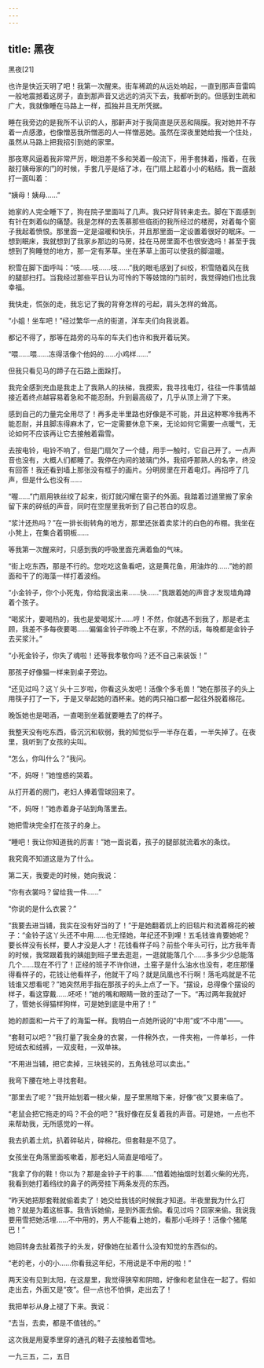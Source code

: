 ```yaml
---
---
---
```

title: 黑夜
---




黑夜[21]



也许是快近天明了吧！我第一次醒来。街车稀疏的从远处响起，一直到那声音雷鸣一般地震撼着这房子，直到那声音又远远的消灭下去，我都听到的。但感到生疏和广大，我就像睡在马路上一样，孤独并且无所凭据。

睡在我旁边的是我所不认识的人，那鼾声对于我简直是厌恶和隔膜。我对她并不存着一点感激，也像憎恶我所憎恶的人一样憎恶她。虽然在深夜里她给我一个住处，虽然从马路上把我招引到她的家里。

那夜寒风逼着我非常严厉，眼泪差不多和哭着一般流下，用手套抹着，揩着，在我敲打姨母家的门的时候，手套几乎是结了冰，在门扇上起着小小的粘结。我一面敲打一面叫着：

“姨母！姨母……”

她家的人完全睡下了，狗在院子里面叫了几声。我只好背转来走去。脚在下面感到有针在刺着似的痛楚。我是怎样的去羡慕那些临街的我所经过的楼房，对着每个窗子我起着愤恨。那里面一定是温暖和快乐，并且那里面一定设置着很好的眠床。一想到眠床，我就想到了我家乡那边的马房，挂在马房里面不也很安逸吗！甚至于我想到了狗睡觉的地方，那一定有茅草。坐在茅草上面可以使我的脚温暖。

积雪在脚下面呼叫：“吱……吱……吱……”我的眼毛感到了纠绞，积雪随着风在我的腿部扫打。当我经过那些平日认为可怜的下等妓馆的门前时，我觉得她们也比我幸福。

我快走，慌张的走，我忘记了我的背脊怎样的弓起，肩头怎样的耸高。

“小姐！坐车吧！”经过繁华一点的街道，洋车夫们向我说着。

都记不得了，那等在路旁的马车的车夫们也许和我开着玩笑。

“喂……喂……冻得活像个他妈的……小鸡样……”

但我只看见马的蹄子在石路上面跺打。

我完全感到充血是我走上了我熟人的扶梯，我摸索，我寻找电灯，往往一件事情越接近着终点越容易着急和不能忍耐。升到最高级了，几乎从顶上滑了下来。

感到自己的力量完全用尽了！再多走半里路也好像是不可能，并且这种寒冷我再不能忍耐，并且脚冻得麻木了，它一定需要休息下来，无论如何它需要一点暖气，无论如何不应该再让它去接触着霜雪。

去按电铃，电铃不响了，但是门扇欠了一个缝，用手一触时，它自己开了。一点声音也没有，大概人们都睡了。我停在内间的玻璃门外，我招呼那熟人的名字，终没有回答！我还看到墙上那张没有框子的画片。分明房里在开着电灯。再招呼了几声，但是什么也没有……

“喔……”门扇用铁丝绞了起来，街灯就闪耀在窗子的外面。我踏着过道里搬了家余留下来的碎纸的声音，同时在空屋里我听到了自己苍白的叹息。

“浆汁还热吗？”在一排长街转角的地方，那里还张着卖浆汁的白色的布棚。我坐在小凳上，在集合着铜板……

等我第一次醒来时，只感到我的呼吸里面充满着鱼的气味。

“街上吃东西，那是不行的。您吃吃这鱼看吧，这是黄花鱼，用油炸的……”她的颜面和干了的海藻一样打着波绉。

“小金铃子，你个小死鬼，你给我滚出来……快……”我跟着她的声音才发现墙角蹲着个孩子。

“喝浆汁，要喝热的，我也是爱喝浆汁……哼！不然，你就遇不到我了，那是老主顾，我差不多每夜要喝……偏偏金铃子昨晚上不在家，不然的话，每晚都是金铃子去买浆汁。”

“小死金铃子，你失了魂啦！还等我孝敬你吗？还不自己来装饭！”

那孩子好像猫一样来到桌子旁边。

“还见过吗？这丫头十三岁啦，你看这头发吧！活像个多毛兽！”她在那孩子的头上用筷子打了一下，于是又举起她的酒杯来。她的两只袖口都一起往外脱着棉花。

晚饭她也是喝酒，一直喝到坐着就要睡去了的样子。

我整天没有吃东西，昏沉沉和软弱，我的知觉似乎一半存在着，一半失掉了。在夜里，我听到了女孩的尖叫。

“怎么，你叫什么？”我问。

“不，妈呀！”她惶惑的哭着。

从打开着的房门，老妇人捧着雪球回来了。

“不，妈呀！”她赤着身子站到角落里去。

她把雪块完全打在孩子的身上。

“睡吧！我让你知道我的厉害！”她一面说着，孩子的腿部就流着水的条纹。

我究竟不知道这是为了什么。

第二天，我要走的时候，她向我说：

“你有衣裳吗？留给我一件……”

“你说的是什么衣裳？”

“我要去进当铺，我实在没有好当的了！”于是她翻着炕上的旧毯片和流着棉花的被子：“金铃子这丫头还不中用……也无怪她，年纪还不到哩！五毛钱谁肯要她呢？要长样没有长样，要人才没是人才！花钱看样子吗？前些个年头可行，比方我年青的时候，我常跟着我的姨姐到班子里去逛逛，一逛就能落几个……多多少少总能落几个……现在不行了！正经的班子不许你进，土窑子是什么油水也没有，老庄那懂得看样子的，花钱让他看样子，他就干了吗？就是凤凰也不行啊！落毛鸡就是不花钱谁又想看呢？”她突然用手指在那孩子的头上点了一下。“摆设，总得像个摆设的样子，看这穿戴……呸呸！”她的嘴和眼睛一致的歪动了一下。“再过两年我就好了，管她长得猫样狗样，可是她到底是中用了！”

她的颜面和一片干了的海蜇一样。我明白一点她所说的“中用”或“不中用”——。

“套鞋可以吧？”我打量了我全身的衣裳，一件棉外衣，一件夹袍，一件单衫，一件短绒衣和绒裤，一双皮鞋，一双单袜。

“不用进当铺，把它卖掉，三块钱买的，五角钱总可以卖出。”

我弯下腰在地上寻找套鞋。

“那里去了呢？”我开始划着一根火柴，屋子里黑暗下来，好像“夜”又要来临了。

“老鼠会把它拖走的吗？不会的吧？”我好像在反复着我的声音。可是她，一点也不来帮助我，无所感觉的一样。

我去扒着土炕，扒着碎毡片，碎棉花。但套鞋是不见了。

女孩坐在角落里面咳嗽着，那老妇人简直是喑哑了。

“我拿了你的鞋！你以为？那是金铃子干的事……”借着她抽烟时划着火柴的光亮，我看到她打着绉纹的鼻子的两旁挂下两条发亮的东西。

“昨天她把那套鞋就偷着卖了！她交给我钱的时候我才知道。半夜里我为什么打她？就是为着这桩事。我告诉她偷，是到外面去偷。看见过吗？回家来偷。我说我要用雪把她活埋……不中用的，男人不能看上她的，看那小毛辫子！活像个猪尾巴！”

她回转身去扯着孩子的头发，好像她在扯着什么没有知觉的东西似的。

“老的老，小的小……你看我这年纪，不用说是不中用的啦！”

两天没有见到太阳，在这屋里，我觉得狭窄和阴暗，好像和老鼠住在一起了。假如走出去，外面又是“夜”。但一点也不怕惧，走出去了！

我把单衫从身上褪了下来。我说：

“去当，去卖，都是不值钱的。”

这次我是用夏季里穿的通孔的鞋子去接触着雪地。

一九三五，二，五日
